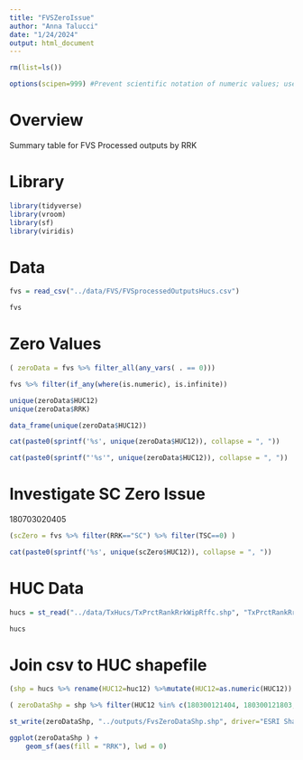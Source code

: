 ```yaml
---
title: "FVSZeroIssue"
author: "Anna Talucci"
date: "1/24/2024"
output: html_document
---
```


```r
rm(list=ls())
```

```r
options(scipen=999) #Prevent scientific notation of numeric values; use =0 to reset
```

# Overview
Summary table for FVS Processed outputs by RRK



# Library
```r
library(tidyverse)
library(vroom)
library(sf)
library(viridis)
```


# Data

```r
fvs = read_csv("../data/FVS/FVSprocessedOutputsHucs.csv")
```

```r
fvs
```

# Zero Values

```r
( zeroData = fvs %>% filter_all(any_vars( . == 0)))
```
```r
fvs %>% filter(if_any(where(is.numeric), is.infinite))
```
```r
unique(zeroData$HUC12)
unique(zeroData$RRK)
```
```r
data_frame(unique(zeroData$HUC12))
```
```r
cat(paste0(sprintf('%s', unique(zeroData$HUC12)), collapse = ", "))
```

```r
cat(paste0(sprintf("'%s'", unique(zeroData$HUC12)), collapse = ", "))
```

# Investigate SC Zero Issue
180703020405
```r
(scZero = fvs %>% filter(RRK=="SC") %>% filter(TSC==0) )

cat(paste0(sprintf('%s', unique(scZero$HUC12)), collapse = ", "))

```

# HUC Data
```r
hucs = st_read("../data/TxHucs/TxPrctRankRrkWipRffc.shp", "TxPrctRankRrkWipRffc")
```
```r
hucs
```
# Join csv to HUC shapefile
```r
(shp = hucs %>% rename(HUC12=huc12) %>%mutate(HUC12=as.numeric(HUC12)) %>% full_join(fvs, by='HUC12') )
```

```r
( zeroDataShp = shp %>% filter(HUC12 %in% c(180300121404, 180300121803, 180300122201, 180300121901, 180902050302, 180902050402, 180902060503, 180600140102, 180600140103, 180600140201, 180600140202, 180701070002, 180701070003, 180701070004, 181002010703, 181002010704, 181002020304, 181002030501, 181002030502, 181002041002)))
```
```r
st_write(zeroDataShp, "../outputs/FvsZeroDataShp.shp", driver="ESRI Shapefile")
```
```r

ggplot(zeroDataShp ) +
    geom_sf(aes(fill = "RRK"), lwd = 0)
```